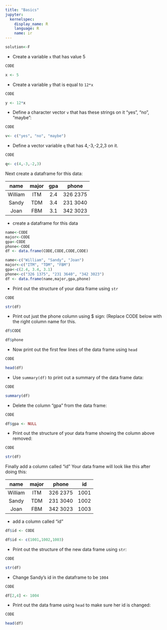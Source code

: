 ```yaml
---
title: "Basics"
jupyter:
  kernelspec:
    display_name: R
    language: R
    name: ir
---
```


```r
solution<-F
```

- Create a variable `x` that has value 5 
```r
CODE
```
```r
x <- 5 
```

- Create a variable `y` that is equal to `12*x`
```r
CODE
```
```r
y <- 12*x 
```

- Define a character vector `v` that has these strings on it "yes", "no", "maybe":
```r
CODE
```
```r
v<- c("yes", "no", "maybe")
```

- Define a vector variable `q` that has 4,-3,-2,2,3 on it. 
```r
CODE
```
```r
q<- c(4,-3,-2,3) 
```

Next create a dataframe for this data:

|  name  |  major | gpa |  phone    |
|:------:|:----:|:---:|:------------:|
| William |  ITM | 2.4 | 326 2375 |
| Sandy |  TDM | 3.4 | 231 3040 |
| Joan |  FBM | 3.1 | 342 3023 |

 - create a dataframe for this data
```r
name<-CODE
major<-CODE
gpa<-CODE
phone<-CODE
df <- data.frame(CODE,CODE,CODE,CODE) 
```
```r
name<-c("William", "Sandy", "Joan")
major<-c("ITM", "TDM", "FBM")
gpa<-c(2.4, 3.4, 3.1) 
phone<-c("326 1375", "231 3640", "342 3023")
df <- data.frame(name,major,gpa,phone) 
```

- Print out the structure of your data frame using `str`
```r
CODE
```
```r
str(df)
```

- Print out just the phone column using $ sign: (Replace CODE below with the right column name for this. 
```r
df$CODE
```
```r
df$phone
```

- Now print out the first few lines of the data frame using `head`
```r
CODE
```
```r
head(df)
```

- Use `summary(df)` to print out a summary of the data frame data:
```r
CODE
```
```r
summary(df)
```

- Delete the column "gpa" from the data frame:
```r
CODE
```
```r
df$gpa <- NULL
```

- Print out the structure of your data frame showing the column above removed: 

```r
CODE
```
```r
str(df)
```

Finally add a column called "id" 
Your data frame will look like this after doing this:  

|  name  |  major | phone    | id
|:------:|:----:|:---:|:------------:|
| William |  ITM | 326 2375 | 1001 |
| Sandy |  TDM | 231 3040 | 1002 | 
| Joan |  FBM | 342 3023 | 1003 |

- add a column called "id" 
```r
df$id <- CODE 
```
```r
df$id <- c(1001,1002,1003)
```

- Print out the structure of the new data frame using `str`:
```r
CODE
```
```r
str(df)
```

- Change Sandy's id in the dataframe to be `1004`
```r
CODE 
```
```r
df[2,4] <- 1004 
```

- Print out the data frame using `head` to make sure her id is changed:
```r
CODE
```
```r
head(df)
```
